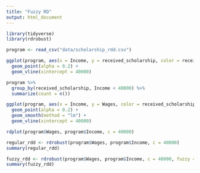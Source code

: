 ```yaml
---
title: "Fuzzy RD"
output: html_document
---
```


```r
library(tidyverse)
library(rdrobust)
```

```r
program <- read_csv("data/scholarship_rdd.csv")
```

```r
ggplot(program, aes(x = Income, y = received_scholarship, color = received_scholarship)) + 
  geom_point(alpha = 0.2) + 
  geom_vline(xintercept = 40000)

program %>% 
  group_by(received_scholarship, Income < 40000) %>% 
  summarize(count = n())
```


```r
ggplot(program, aes(x = Income, y = Wages, color = received_scholarship)) + 
  geom_point(alpha = 0.2) + 
  geom_smooth(method = "lm") + 
  geom_vline(xintercept = 40000)
```

```r
rdplot(program$Wages, program$Income, c = 40000)
```

```r
regular_rdd <- rdrobust(program$Wages, program$Income, c = 40000)
summary(regular_rdd)

fuzzy_rdd <- rdrobust(program$Wages, program$Income, c = 40000, fuzzy = program$received_scholarship)
summary(fuzzy_rdd)
```

